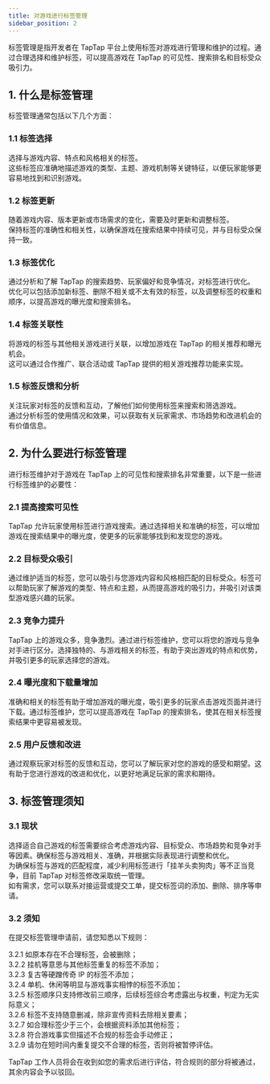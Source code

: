 ```yaml
---
title: 对游戏进行标签管理
sidebar_position: 2
---
```


标签管理是指开发者在 TapTap 平台上使用标签对游戏进行管理和维护的过程。通过合理选择和维护标签，可以提高游戏在 TapTap 的可见性、搜索排名和目标受众吸引力。  

## 1. 什么是标签管理

标签管理通常包括以下几个方面：  

### 1.1 标签选择
选择与游戏内容、特点和风格相关的标签。  
这些标签应准确地描述游戏的类型、主题、游戏机制等关键特征，以便玩家能够更容易地找到和识别游戏。  

### 1.2 标签更新
随着游戏内容、版本更新或市场需求的变化，需要及时更新和调整标签。  
保持标签的准确性和相关性，以确保游戏在搜索结果中持续可见，并与目标受众保持一致。  

### 1.3 标签优化
通过分析和了解 TapTap 的搜索趋势、玩家偏好和竞争情况，对标签进行优化。  
优化可以包括添加新标签、删除不相关或不太有效的标签，以及调整标签的权重和顺序，以提高游戏的曝光度和搜索排名。  

### 1.4 标签关联性
将游戏的标签与其他相关游戏进行关联，以增加游戏在 TapTap 的相关推荐和曝光机会。  
这可以通过合作推广、联合活动或 TapTap 提供的相关游戏推荐功能来实现。  

### 1.5 标签反馈和分析
关注玩家对标签的反馈和互动，了解他们如何使用标签来搜索和筛选游戏。  
通过分析标签的使用情况和效果，可以获取有关玩家需求、市场趋势和改进机会的有价值信息。  

## 2. 为什么要进行标签管理

进行标签维护对于游戏在 TapTap 上的可见性和搜索排名非常重要，以下是一些进行标签维护的必要性：  

### 2.1 提高搜索可见性
TapTap 允许玩家使用标签进行游戏搜索。通过选择相关和准确的标签，可以增加游戏在搜索结果中的曝光度，使更多的玩家能够找到和发现您的游戏。  

### 2.2 目标受众吸引
通过维护适当的标签，您可以吸引与您游戏内容和风格相匹配的目标受众。标签可以帮助玩家了解游戏的类型、特点和主题，从而提高游戏的吸引力，并吸引对该类型游戏感兴趣的玩家。  

### 2.3 竞争力提升
TapTap 上的游戏众多，竞争激烈。通过进行标签维护，您可以将您的游戏与竞争对手进行区分。选择独特的、与游戏相关的标签，有助于突出游戏的特点和优势，并吸引更多的玩家选择您的游戏。  

### 2.4 曝光度和下载量增加
准确和相关的标签有助于增加游戏的曝光度，吸引更多的玩家点击游戏页面并进行下载。通过标签维护，您可以提高游戏在 TapTap 的搜索排名，使其在相关标签搜索结果中更容易被发现。  

### 2.5 用户反馈和改进
通过观察玩家对标签的反馈和互动，您可以了解玩家对您的游戏的感受和期望。这有助于您进行游戏的改进和优化，以更好地满足玩家的需求和期待。  

## 3. 标签管理须知

### 3.1 现状
选择适合自己游戏的标签需要综合考虑游戏内容、目标受众、市场趋势和竞争对手等因素。确保标签与游戏相关、准确，并根据实际表现进行调整和优化。  
为确保标签与游戏的匹配程度，减少利用标签进行「挂羊头卖狗肉」等不正当竞争，目前 TapTap 对标签修改采取统一管理。  
如有需求，您可以联系对接运营或提交工单，提交标签词的添加、删除、排序等申请。  

### 3.2 须知

在提交标签管理申请前，请您知悉以下规则：  

3.2.1 如原本存在不合理标签，会被删除；  
3.2.2 挂机等意思与其他标签重复的标签不添加；  
3.2.3 复古等硬蹭传奇 IP 的标签不添加；  
3.2.4 单机、休闲等明显与游戏事实相悖的标签不添加；  
3.2.5 标签顺序只支持修改前三顺序，后续标签综合考虑露出与权重，判定为无实际意义；  
3.2.6 标签不支持随意删减，除非宣传资料去除相关要素；  
3.2.7 如合理标签少于三个，会根据资料添加其他标签；  
3.2.8 符合游戏事实但描述不合规的标签会手动修正；  
3.2.9 请勿在短时间内重复提交不合理的标签，否则将被暂停评估。  

TapTap 工作人员将会在收到如您的需求后进行评估，符合规则的部分将被通过，其余内容会予以驳回。  